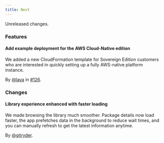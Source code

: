 ```yaml
---
title: Next
---
```


Unreleased changes.

### Features

#### Add example deployment for the AWS Cloud-Native edition

We added a new CloudFormation template for Sovereign Edition customers who are interested in quickly setting up a fully AWS-native platform instance.

By [@lava](https://github.com/lava) in [#126](https://github.com/tenzir/platform/pull/126).

### Changes

#### Library experience enhanced with faster loading

We made browsing the library much smoother. Package details now load faster, the app prefetches data in the background to reduce wait times, and you can manually refresh to get the latest information anytime.

By [@gitryder](https://github.com/gitryder).
